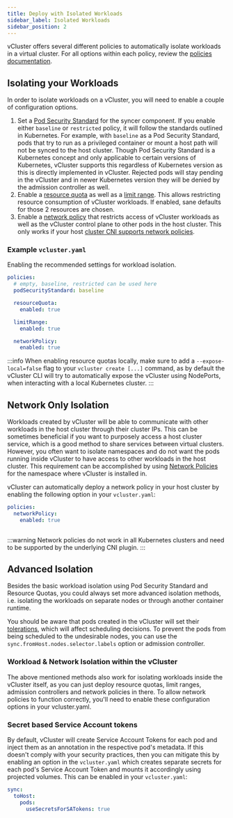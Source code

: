 ```yaml
---
title: Deploy with Isolated Workloads
sidebar_label: Isolated Workloads
sidebar_position: 2
---
```


vCluster offers several different policies to automatically isolate workloads in a virtual
cluster. For all options within each policy, review the [policies documentation](../../configure/vcluster-yaml/policies/).

## Isolating your Workloads

In order to isolate workloads on a vCluster, you will need to enable a couple of configuration options. 

1. Set a [Pod Security Standard](https://kubernetes.io/docs/concepts/security/pod-security-standards/)
for the syncer component. If you enable either `baseline` or `restricted` policy, it will follow the standards outlined in Kubernetes. For example, with `baseline` as a Pod Security Standard,
pods that try to run as a privileged
container or mount a host path will not be synced to the host cluster. Though Pod Security Standard is a Kubernetes concept and only applicable
to certain versions of Kubernetes, vCluster supports this regardless of Kubernetes version as this is directly implemented in vCluster. Rejected 
pods will stay pending in the vCluster and in newer Kubernetes version they will be denied by the admission controller
as well.
2. Enable a [resource quota](https://kubernetes.io/docs/concepts/policy/resource-quotas/)
as well as a [limit range](https://kubernetes.io/docs/concepts/policy/limit-range/). This allows restricting resource consumption of
vCluster workloads. If enabled, sane defaults for those 2 resources are chosen.
3. Enable a [network policy](https://kubernetes.io/docs/concepts/services-networking/network-policies/)
that restricts access of vCluster workloads as well as the
vCluster control plane to other pods in the host cluster. This only works if your host
[cluster CNI supports network policies](https://kubernetes.io/docs/concepts/services-networking/network-policies/#prerequisites).

### Example `vcluster.yaml`

Enabling the recommended settings for workload isolation.

```yaml
policies:
  # empty, baseline, restricted can be used here
  podSecurityStandard: baseline

  resourceQuota:
    enabled: true

  limitRange:
    enabled: true

  networkPolicy:
    enabled: true
```

:::info
When enabling resource quotas locally, make sure to add a `--expose-local=false`
flag to your `vcluster create [...]` command, as by default the vCluster CLI
will try to automatically expose the vCluster using NodePorts, when interacting
with a local Kubernetes cluster.
:::

## Network Only Isolation

Workloads created by vCluster will be able to communicate with other workloads in
the host cluster through their cluster IPs. This can be sometimes beneficial if
you want to purposely access a host cluster service, which is a good method to
share services between virtual clusters. However, you often want to isolate namespaces
and do not want the pods running inside vCluster to have access to other workloads
in the host cluster. This requirement can be accomplished by using [Network Policies](https://kubernetes.io/docs/concepts/services-networking/network-policies/)
for the namespace where vCluster is installed in.

vCluster can automatically deploy a network policy in your host cluster by enabling the
following option in your `vcluster.yaml`:

```yaml
policies:
  networkPolicy:
    enabled: true
  
```

:::warning
Network policies do not work in all Kubernetes clusters and need to be supported
by the underlying CNI plugin.
:::

## Advanced Isolation

Besides the basic workload isolation using Pod Security Standard and Resource Quotas, you could always set more advanced
isolation methods, i.e. isolating the workloads on separate nodes or through
another container runtime.

You should be aware that pods created in the vCluster will set their
[tolerations](https://kubernetes.io/docs/concepts/scheduling-eviction/taint-and-toleration/),
which will affect scheduling decisions. To prevent the pods from being scheduled
to the undesirable nodes, you can use the `sync.fromHost.nodes.selector.labels`
option or admission controller.

### Workload & Network Isolation within the vCluster

The above mentioned methods also work for isolating workloads inside the vCluster
itself, as you can just deploy resource quotas, limit ranges, admission controllers
and network policies in there. To allow network policies to function correctly,
you'll need to enable these configuration options in your vcluster.yaml.

### Secret based Service Account tokens

By default, vCluster will create Service Account Tokens for each pod and inject
them as an annotation in the respective pod's metadata. If this doesn't comply
with your security practices, then  you can mitigate this by enabling an option
in the `vcluster.yaml` which creates separate secrets for each pod's
Service Account Token and mounts it accordingly using projected volumes. This can be enabled in your `vcluster.yaml`:

```yaml
sync:
  toHost:
    pods:
      useSecretsForSATokens: true
```

